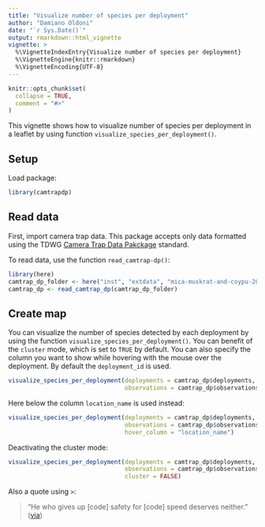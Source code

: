 ```yaml
---
title: "Visualize number of species per deployment"
author: "Damiano Oldoni"
date: "`r Sys.Date()`"
output: rmarkdown::html_vignette
vignette: >
  %\VignetteIndexEntry{Visualize number of species per deployment}
  %\VignetteEngine{knitr::rmarkdown}
  %\VignetteEncoding{UTF-8}
---
```


```r
knitr::opts_chunk$set(
  collapse = TRUE,
  comment = "#>"
)
```

This vignette shows how to visualize number of species per deployment in a leaflet by using function  `visualize_species_per_deployment()`.

## Setup

Load package:

```r
library(camtrapdp)
```

## Read data

First, import camera trap data. This package accepts only data formatted using the TDWG [Camera Trap Data Pakckage](https://tdwg.github.io/camtrap-dp/) standard.

To read data, use the function `read_camtrap-dp()`:

```r
library(here)
camtrap_dp_folder <- here("inst", "extdata", "mica-muskrat-and-coypu-20210302172233")
camtrap_dp <- read_camtrap_dp(camtrap_dp_folder)
```

## Create map

You can visualize the number of species detected by each deployment by using the function `visualize_species_per_deployment()`. You can benefit of the `cluster` mode, which is set to `TRUE` by default. You can also specify the column you want to show while hovering with the mouse over the deployment. By default the  `deployment_id` is used.

```r
visualize_species_per_deployment(deployments = camtrap_dp$deployments,
                                 observations = camtrap_dp$observations)
```

Here below the column `location_name` is used instead:

```r
visualize_species_per_deployment(deployments = camtrap_dp$deployments,
                                 observations = camtrap_dp$observations,
                                 hover_column = "location_name")
```

Deactivating the cluster mode:

```r
visualize_species_per_deployment(deployments = camtrap_dp$deployments,
                                 observations = camtrap_dp$observations,
                                 cluster = FALSE)
```



Also a quote using `>`:

> "He who gives up [code] safety for [code] speed deserves neither."
([via](https://twitter.com/hadleywickham/status/504368538874703872))
